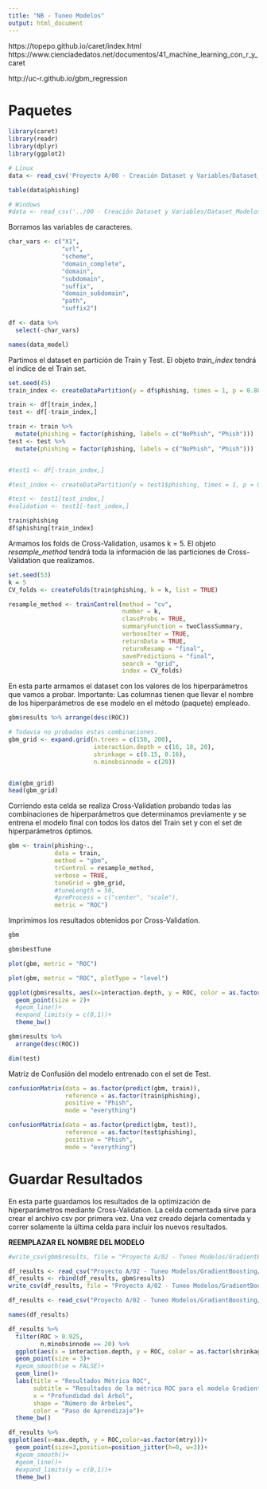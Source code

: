 ```yaml
---
title: "NB - Tuneo Modelos"
output: html_document
---
```


https://topepo.github.io/caret/index.html
https://www.cienciadedatos.net/documentos/41_machine_learning_con_r_y_caret

http://uc-r.github.io/gbm_regression


# Paquetes

```r
library(caret)
library(readr)
library(dplyr)
library(ggplot2)
```


```r
# Linux
data <- read_csv('Proyecto A/00 - Creación Dataset y Variables/Dataset_Modelos.csv')
```

```r
table(data$phishing)
```


```r
# Windows
#data <- read_csv('../00 - Creación Dataset y Variables/Dataset_Modelos.csv')
```

Borramos las variables de caracteres.

```r
char_vars <- c("X1", 
               "url", 
               "scheme", 
               "domain_complete", 
               "domain", 
               "subdomain", 
               "suffix", 
               "domain_subdomain", 
               "path", 
               "suffix2")

df <- data %>%
  select(-char_vars)
```



```r
names(data_model)
```

Partimos el dataset en partición de Train y Test. El objeto *train_index* tendrá el índice de el Train set.

```r
set.seed(45)
train_index <- createDataPartition(y = df$phishing, times = 1, p = 0.80, list = FALSE)

train <- df[train_index,]
test <- df[-train_index,]

train <- train %>%
  mutate(phishing = factor(phishing, labels = c("NoPhish", "Phish")))
test <- test %>%
  mutate(phishing = factor(phishing, labels = c("NoPhish", "Phish")))


#test1 <- df[-train_index,]

#test_index <- createDataPartition(y = test1$phishing, times = 1, p = 0.5, list = FALSE)

#test <- test1[test_index,]
#validation <- test1[-test_index,]
```

```r
train$phishing
df$phishing[train_index]
```


Armamos los folds de Cross-Validation, usamos k = 5. El objeto *resample_method* tendrá toda la información de las particiones de Cross-Validation que realizamos.

```r
set.seed(53)
k = 5
CV_folds <- createFolds(train$phishing, k = k, list = TRUE)

resample_method <- trainControl(method = "cv",
                                number = k,
                                classProbs = TRUE,
                                summaryFunction = twoClassSummary,
                                verboseIter = TRUE,
                                returnData = TRUE,
                                returnResamp = "final",
                                savePredictions = "final",
                                search = "grid",
                                index = CV_folds)

```

En esta parte armamos el dataset con los valores de los hiperparámetros que vamos a probar. Importante: Las columnas tienen que llevar el nombre de los hiperparámetros de ese modelo en el método (paquete) empleado.

```r
gbm$results %>% arrange(desc(ROC))
```


```r
# Todavia no probadas estas combinaciones.
gbm_grid <- expand.grid(n.trees = c(150, 200),
                        interaction.depth = c(16, 18, 20),
                        shrinkage = c(0.15, 0.16),
                        n.minobsinnode = c(20))


dim(gbm_grid)
head(gbm_grid)
```


Corriendo esta celda se realiza Cross-Validation probando todas las combinaciones de hiperparámetros que determinamos previamente y se entrena el modelo final con todos los datos del Train set y con el set de hiperparámetros óptimos.

```r
gbm <- train(phishing~., 
             data = train, 
             method = "gbm", 
             trControl = resample_method,
             verbose = TRUE,
             tuneGrid = gbm_grid,
             #tuneLength = 50,
             #preProcess = c("center", "scale"),
             metric = "ROC")
```



Imprimimos los resultados obtenidos por Cross-Validation.

```r
gbm
```

```r
gbm$bestTune
```

```r
plot(gbm, metric = "ROC")
```

```r
plot(gbm, metric = "ROC", plotType = "level")
```

```r
ggplot(gbm$results, aes(x=interaction.depth, y = ROC, color = as.factor(shrinkage), shape = as.factor(n.trees)))+
  geom_point(size = 2)+
  #geom_line()+
  #expand_limits(y = c(0,1))+
  theme_bw()
```

```r
gbm$results %>%
  arrange(desc(ROC))
```





```r
dim(test)
```


Matriz de Confusión del modelo entrenado con el set de Test.

```r
confusionMatrix(data = as.factor(predict(gbm, train)),
                reference = as.factor(train$phishing),
                positive = "Phish",
                mode = "everything")
```


```r
confusionMatrix(data = as.factor(predict(gbm, test)),
                reference = as.factor(test$phishing),
                positive = "Phish",
                mode = "everything")
```


# Guardar Resultados

En esta parte guardamos los resultados de la optimización de hiperparámetros mediante Cross-Validation. La celda comentada sirve para crear el archivo csv por primera vez. Una vez creado dejarla comentada y correr solamente la última celda para incluir los nuevos resultados.

**REEMPLAZAR EL NOMBRE DEL MODELO**

```r
#write_csv(gbm$results, file = "Proyecto A/02 - Tuneo Modelos/GradientBoosting/GBM.csv")
```

```r
df_results <- read_csv("Proyecto A/02 - Tuneo Modelos/GradientBoosting/GBM.csv")
df_results <- rbind(df_results, gbm$results)
write_csv(df_results, file = "Proyecto A/02 - Tuneo Modelos/GradientBoosting/GBM.csv")
```


```r
df_results <- read_csv("Proyecto A/02 - Tuneo Modelos/GradientBoosting/GBM_Complete.csv")
```


```r
names(df_results)
```


```r
df_results %>%
  filter(ROC > 0.925,
         n.minobsinnode == 20) %>%
  ggplot(aes(x = interaction.depth, y = ROC, color = as.factor(shrinkage), shape = as.factor(n.trees)))+
  geom_point(size = 3)+
  #geom_smooth(se = FALSE)+
  geom_line()+
  labs(title = "Resultados Métrica ROC",
       subtitle = "Resultados de la métrica ROC para el modelo Gradient Boosting con 5-fold Cross Validation",
       x = "Profundidad del Árbol",
       shape = "Número de Árboles",
       color = "Paso de Aprendizaje")+
  theme_bw()
```


```r
df_results %>%
ggplot(aes(x=max.depth, y = ROC,color=as.factor(mtry)))+
  geom_point(size=3,position=position_jitter(h=0, w=3))+
  #geom_smooth()+
  #geom_line()+
  #expand_limits(y = c(0,1))+
  theme_bw()
```











